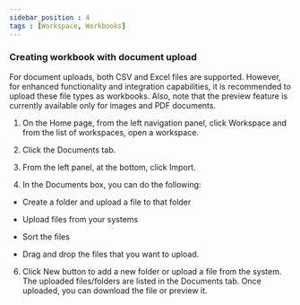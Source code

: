 ```yaml
---
sidebar_position : 4
tags : [Workspace, Workbooks]
---
```

### Creating workbook with document upload

For document uploads, both CSV and Excel files are supported. However, for enhanced functionality and integration capabilities, it is recommended to upload these file types as workbooks. Also, note that the preview feature is currently available only for images and PDF documents.

1.  On the Home page, from the left navigation panel, click Workspace and from the list of workspaces, open a workspace.
    
2.  Click the Documents tab.
    
3.  From the left panel, at the bottom, click Import.
    
4.  In the Documents box, you can do the following:
    

-   Create a folder and upload a file to that folder
    
-   Upload files from your systems
    
-   Sort the files
    
-   Drag and drop the files that you want to upload.
    

6.  Click New button to add a new folder or upload a file from the system. The uploaded files/folders are listed in the Documents tab. Once uploaded, you can download the file or preview it.